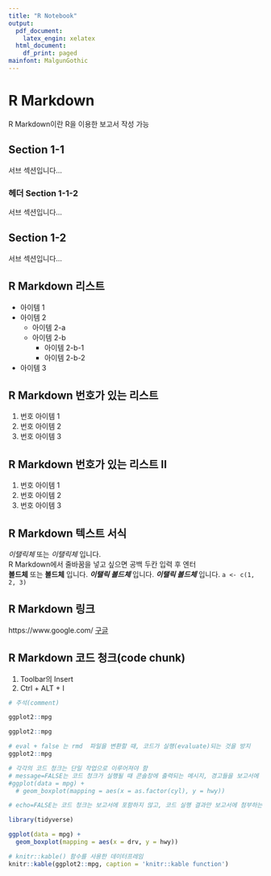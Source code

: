 ---
title: "R Notebook"
output:
  pdf_document:
    latex_engin: xelatex
  html_document:
    df_print: paged
mainfont: MalgunGothic
---

# R Markdown
R Markdown이란 R을 이용한 보고서 작성 가능

## Section 1-1
서브 섹션입니다...

### 헤더 Section 1-1-2
서브 섹션입니다...


## Section 1-2
서브 섹션입니다...

R Markdown 리스트 
----------------
* 아이템 1
* 아이템 2
  * 아이템 2-a
  * 아이템 2-b
    * 아이템 2-b-1
    * 아이템 2-b-2
* 아이템 3

R Markdown 번호가 있는 리스트
------------------
1. 번호 아이템 1
1. 번호 아이템 2
1. 번호 아이템 3

R Markdown 번호가 있는 리스트 II
------------------
1. 번호 아이템 1
1. 번호 아이템 2
1. 번호 아이템 3

R Markdown 텍스트 서식
-------------------
*이탤릭체* 또는 _이탤릭체_ 입니다.   
R Markdown에서 줄바꿈을 넣고 싶으면 공백 두칸 입력 후 엔터  
**볼드체** 또는 __볼드체__ 입니다. 
***이탤릭 볼드체*** 입니다. ___이탤릭 볼드체___ 입니다. 
`a <- c(1, 2, 3)`


R Markdown 링크
-------------------
https://www.google.com/
[구글](https://www.google.com/)


R Markdown 코드 청크(code chunk)
---------------------
1. Toolbar의 Insert
2. Ctrl + ALT + I 


```{r}
# 주석(comment)

ggplot2::mpg 
```


```{r}
ggplot2::mpg
```

```{r eval = FALSE}
# eval + false 는 rmd  파일을 변환할 때, 코드가 실행(evaluate)되는 것을 방지
ggplot2::mpg
```

```{r message = FALSE}
# 각각의 코드 청크는 단일 작업으로 이루어져야 함
# message=FALSE는 코드 청크가 실행될 때 콘솔창에 출력되는 메시지, 경고들을 보고서에 포함하지 않음 
#ggplot(data = mpg) +
  # geom_boxplot(mapping = aes(x = as.factor(cyl), y = hwy))

```

```{r echo = FALSE}
# echo=FALSE는 코드 청크는 보고서에 포함하지 않고, 코드 실행 결과만 보고서에 첨부하는 경우에 사용

library(tidyverse)

ggplot(data = mpg) + 
  geom_boxplot(mapping = aes(x = drv, y = hwy))
```

```{r}
# knitr::kable() 함수를 사용한 데이터프레임 
knitr::kable(ggplot2::mpg, caption = 'knitr::kable function')
```


